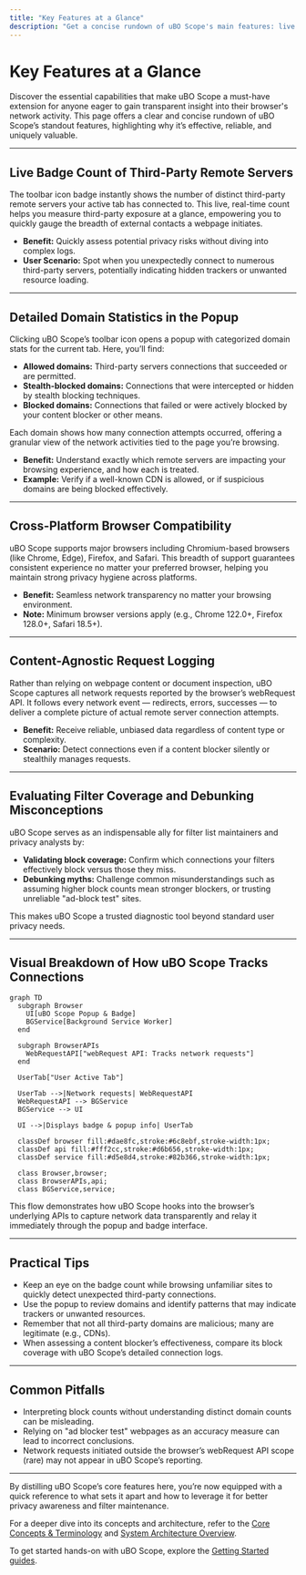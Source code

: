 ```yaml
---
title: "Key Features at a Glance"
description: "Get a concise rundown of uBO Scope's main features: live badge counts of third-party remote servers, detailed domain stats in the popup, cross-platform browser compatibility, content-agnostic request logging, and its utility in evaluating filter coverage and debunking misconceptions."
---
```


# Key Features at a Glance

Discover the essential capabilities that make uBO Scope a must-have extension for anyone eager to gain transparent insight into their browser's network activity. This page offers a clear and concise rundown of uBO Scope’s standout features, highlighting why it’s effective, reliable, and uniquely valuable.

---

## Live Badge Count of Third-Party Remote Servers

The toolbar icon badge instantly shows the number of distinct third-party remote servers your active tab has connected to. This live, real-time count helps you measure third-party exposure at a glance, empowering you to quickly gauge the breadth of external contacts a webpage initiates.

- **Benefit:** Quickly assess potential privacy risks without diving into complex logs.
- **User Scenario:** Spot when you unexpectedly connect to numerous third-party servers, potentially indicating hidden trackers or unwanted resource loading.

---

## Detailed Domain Statistics in the Popup

Clicking uBO Scope’s toolbar icon opens a popup with categorized domain stats for the current tab. Here, you’ll find:

- **Allowed domains:** Third-party servers connections that succeeded or are permitted.
- **Stealth-blocked domains:** Connections that were intercepted or hidden by stealth blocking techniques.
- **Blocked domains:** Connections that failed or were actively blocked by your content blocker or other means.

Each domain shows how many connection attempts occurred, offering a granular view of the network activities tied to the page you’re browsing.

- **Benefit:** Understand exactly which remote servers are impacting your browsing experience, and how each is treated.
- **Example:** Verify if a well-known CDN is allowed, or if suspicious domains are being blocked effectively.

---

## Cross-Platform Browser Compatibility

uBO Scope supports major browsers including Chromium-based browsers (like Chrome, Edge), Firefox, and Safari. This breadth of support guarantees consistent experience no matter your preferred browser, helping you maintain strong privacy hygiene across platforms.

- **Benefit:** Seamless network transparency no matter your browsing environment.
- **Note:** Minimum browser versions apply (e.g., Chrome 122.0+, Firefox 128.0+, Safari 18.5+).

---

## Content-Agnostic Request Logging

Rather than relying on webpage content or document inspection, uBO Scope captures all network requests reported by the browser’s webRequest API. It follows every network event — redirects, errors, successes — to deliver a complete picture of actual remote server connection attempts.

- **Benefit:** Receive reliable, unbiased data regardless of content type or complexity.
- **Scenario:** Detect connections even if a content blocker silently or stealthily manages requests.

---

## Evaluating Filter Coverage and Debunking Misconceptions

uBO Scope serves as an indispensable ally for filter list maintainers and privacy analysts by:

- **Validating block coverage:** Confirm which connections your filters effectively block versus those they miss.
- **Debunking myths:** Challenge common misunderstandings such as assuming higher block counts mean stronger blockers, or trusting unreliable "ad-block test" sites.

This makes uBO Scope a trusted diagnostic tool beyond standard user privacy needs.

---

## Visual Breakdown of How uBO Scope Tracks Connections

```mermaid
graph TD
  subgraph Browser
    UI[uBO Scope Popup & Badge]
    BGService[Background Service Worker]
  end

  subgraph BrowserAPIs
    WebRequestAPI["webRequest API: Tracks network requests"]
  end

  UserTab["User Active Tab"]

  UserTab -->|Network requests| WebRequestAPI
  WebRequestAPI --> BGService
  BGService --> UI

  UI -->|Displays badge & popup info| UserTab

  classDef browser fill:#dae8fc,stroke:#6c8ebf,stroke-width:1px;
  classDef api fill:#fff2cc,stroke:#d6b656,stroke-width:1px;
  classDef service fill:#d5e8d4,stroke:#82b366,stroke-width:1px;

  class Browser,browser;
  class BrowserAPIs,api;
  class BGService,service;
```

This flow demonstrates how uBO Scope hooks into the browser’s underlying APIs to capture network data transparently and relay it immediately through the popup and badge interface.

---

## Practical Tips

- Keep an eye on the badge count while browsing unfamiliar sites to quickly detect unexpected third-party connections.
- Use the popup to review domains and identify patterns that may indicate trackers or unwanted resources.
- Remember that not all third-party domains are malicious; many are legitimate (e.g., CDNs).
- When assessing a content blocker’s effectiveness, compare its block coverage with uBO Scope’s detailed connection logs.

---

## Common Pitfalls

- Interpreting block counts without understanding distinct domain counts can be misleading.
- Relying on "ad blocker test" webpages as an accuracy measure can lead to incorrect conclusions.
- Network requests initiated outside the browser’s webRequest API scope (rare) may not appear in uBO Scope’s reporting.

---

By distilling uBO Scope’s core features here, you’re now equipped with a quick reference to what sets it apart and how to leverage it for better privacy awareness and filter maintenance.

For a deeper dive into its concepts and architecture, refer to the [Core Concepts & Terminology](../concepts-architecture/core-concepts-terminology) and [System Architecture Overview](../concepts-architecture/system-architecture-overview).

To get started hands-on with uBO Scope, explore the [Getting Started guides](../../getting-started/installation-basics).